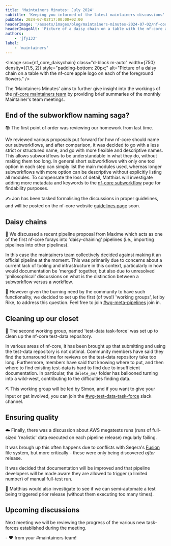 ```yaml
---
title: 'Maintainers Minutes: July 2024'
subtitle: 'Keeping you informed of the latest maintainers discussions'
pubDate: 2024-07-02T17:00:00+02:00
headerImage: '/assets/images/blog/maintainers-minutes-2024-07-02/nf-core-daisychain.jpg'
headerImageAlt: 'Picture of a daisy chain on a table with the nf-core apple logo on each of the foreground flowers.'
authors:
    - 'jfy133'
label:
    - 'maintainers'
---
```



<Image
    src={nf_core_daisychain}
    class="d-block m-auto"
    width={750}
    density={[1.5, 2]}
    style="padding-bottom: 20px;"
    alt="Picture of a daisy chain on a table with the nf-core apple logo on each of the foreground flowers."
/>

The 'Maintainers Minutes' aims to further give insight into the workings of the [nf-core maintainers team](/governance#maintainers)
by providing brief summaries of the monthly Maintainer's team meetings.

## End of the subworkflow naming saga?

📚 The first point of order was reviewing our homework from last time.

We reviewed various proposals put forward for how nf-core should name our subworkflows, and after comparison, it was decided to go with a less strict or structured name, and go with more flexible and descriptive names.
This allows subworkflows to be understandable in what they do, without making them too long.
In general short subworkflows with only one tool option in each step can simply list the main modules used, whereas longer subworkflows with more option can be descriptive without explicitly listing all modules.
To compensate the loss of detail, Matthias will investigate adding more metadata and keywords to the [nf-core subworkflow](https://nf-co.re/subworkflows) page for findability purposes.

✍ Jon has been tasked formalising the discussions in proper guidelines, and will be posted on the nf-core website [guidelines page](https://nf-co.re/docs/guidelines/components/subworkflows) soon.

## Daisy chains

🌻 We discussed a recent pipeline proposal from Maxime which acts as one of the first nf-core forays into 'daisy-chaining' pipelines (i.e., importing pipelines into other pipelines).

In this case the maintainers team collectively decided against making it an official pipeline at the moment.
This was primarily due to concerns about a current lack of tooling and infrastructure in this context, particularly in how would documentation be 'merged' together, but also due to unresolved 'philosophical' discussions on what is the distinction between a subworkflow versus a workflow.

🤔 However given the burning need by the community to have such functionality, we decided to set up the first (of two!) 'working groups', let by Rike, to address this question. Feel free to join [#wg-meta-pipelines](https://nfcore.slack.com/archives/C07B5FK9GKA) join in.

## Cleaning up our closet

🧹 The second working group, named 'test-data task-force' was set up to clean up the nf-core test-data repository.

In various areas of nf-core, it has been brought up that submitting and using the test-data repository is not optimal.
Community members have said they find the turnaround time for reviews on the test-data repository take too long.
Furthermore, members have said that knowing where to put, and then where to find existing test-data is hard to find due to insufficient documentation.
In particular, the `delete_me/` folder has ballooned turning into a wild-west, contributing to the difficulties finding data.

⛏ This working group will be led by Simon, and if you want to give your input or get involved, you can join the [#wg-test-data-task-force](https://nfcore.slack.com/archives/C07B5FK9GKA) slack channel.

## Ensuring quality

☁️ Finally, there was a discussion about AWS megatests runs (runs of full-sized 'realistic' data executed on each pipeline release) regularly failing.

It was brough up this often happens due to conflicts with Seqera's [Fusion](https://seqera.io/fusion/) file system, but more critically - these were only being discovered _after_ release.

It was decided that documentation will be improved and that pipeline developers will be made aware they are allowed to trigger (a limited number) of manual full-test run.

🤖 Matthias would also investigate to see if we can semi-automate a test being triggered prior release (without them executing too many times).

## Upcoming discussions

Next meeting we will be reviewing the progress of the various new task-forces established during the meeting.

\- :heart: from your #maintainers team!
